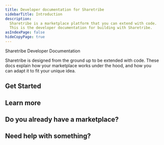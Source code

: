 ```yaml
---
title: Developer documentation for Sharetribe
sidebarTitle: Introduction
description:
  Sharetribe is a marketplace platform that you can extend with code.
  This is the developer documentation for building with Sharetribe.
asIndexPage: false
hideCopyPage: true
---
```



<StyledHeader>Sharetribe Developer Documentation</StyledHeader>

Sharetribe is designed from the ground up to be extended with code.
These docs explain how your marketplace works under the hood, and how
you can adapt it to fit your unique idea.

## Get Started

<CustomCards>
<CustomCard title={'Install the template'} description={'Install the Sharetribe Web Template and start customizing.'} href={'/docs/introduction/getting-started-with-web-template/'} />

<CustomCard title="API Reference" description="Explore our API reference with information on the Marketplace, Integration, Authentication and Asset Delivery API." href="https://www.sharetribe.com/api-reference" />
<CustomCard title="Create an account" description="Create a free Sharetribe account and kick off development." href="https://console.sharetribe.com/new" />
</CustomCards>

## Learn more

<CustomCards>
  <CustomCard
    title="Tutorials"
    description="A step-by-step tutorial to help you build a fully functional marketplace and learn about all the key features of Sharetribe."
    href="/docs/tutorial/"
  />
  <CustomCard
    title="Help Center"
    description={
      'Read more about the no-code features in the Help Center, such as how to adjust general marketplace settings and how to adjust the branding and layout of your marketplace.'
    }
    href={'https://www.sharetribe.com/help/en/'}
  />
  <CustomCard
    title="Developer blog"
    description="A practical resource crafted for our developer community with a focus on how to build a marketplace using the Sharetribe Developer Platform."
    href="https://www.sharetribe.com/developer-blog"
  />
</CustomCards>

## Do you already have a marketplace?

<Cards num={1}>
  <Cards.Card
    arrow
    title="Migrate from another platform"
    href="/how-to/migrations/migrating-from-outside-sharetribe"
  />
</Cards>

## Need help with something?

<Cards num={2}>
  <Cards.Card
    arrow
    title="Reach out to our support"
    href="mailto:hello@sharetribe.com"
  />
  <Cards.Card
    arrow
    title="Ask the community"
    href="https://www.sharetribe.com/dev-slack"
  />
</Cards>
